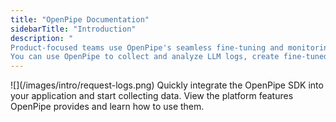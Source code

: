 ```yaml
---
title: "OpenPipe Documentation"
sidebarTitle: "Introduction"
description: "
Product-focused teams use OpenPipe's seamless fine-tuning and monitoring services to decrease the cost and latency of their LLM operations. 
You can use OpenPipe to collect and analyze LLM logs, create fine-tuned models, and compare output from multiple models given the same input."
---
```


<Frame>![](/images/intro/request-logs.png)</Frame>

<CardGroup cols={2}>
  <Card title="Get Started" icon="code">
    Quickly integrate the OpenPipe SDK into your application and start collecting data.
  </Card>
  <Card title="Features" icon="lightbulb">
    View the platform features OpenPipe provides and learn how to use them.
  </Card>
</CardGroup>
